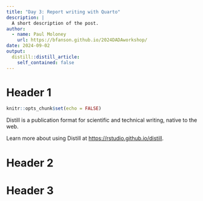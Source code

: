 ```yaml
---
title: "Day 3: Report writing with Quarto"
description: |
  A short description of the post.
author:
  - name: Paul Moloney
    url: https://bfanson.github.io/2024DADAworkshop/
date: 2024-09-02
output:
  distill::distill_article:
    self_contained: false
---
```



# Header 1

```r
knitr::opts_chunk$set(echo = FALSE)
```

Distill is a publication format for scientific and technical writing, native to the web.

Learn more about using Distill at <https://rstudio.github.io/distill>.

# Header 2

# Header 3


